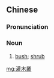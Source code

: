 {{also|灌木丛}}
==Chinese==
{{zh-forms|s=灌木丛|type=21}}

===Pronunciation===
{{zh-pron
|m=guànmùcóng
|cat=n
}}

===Noun===
{{zh-noun}}

# [[bush]]; [[shrub]]

[[mg:灌木叢]]